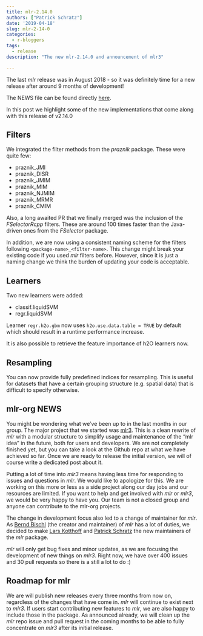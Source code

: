 ```yaml
---
title: mlr-2.14.0
authors: ["Patrick Schratz"]
date: '2019-04-18'
slug: mlr-2-14-0
categories:
  - r-bloggers
tags:
  - release
description: "The new mlr-2.14.0 and announcement of mlr3"

---
```


The last _mlr_ release was in August 2018 - so it was definitely time for a new release after around 9 months of development!

The NEWS file can be found directly [here](https://mlr.mlr-org.com/news/index.html).

In this post we highlight some of the new implementations that come along with this release of v2.14.0

## Filters

We integrated the filter methods from the _praznik_ package. These were quite few:

- praznik_JMI
- praznik_DISR
- praznik_JMIM
- praznik_MIM
- praznik_NJMIM
- praznik_MRMR
- praznik_CMIM

Also, a long awaited PR that we finally merged was the inclusion of the _FSelectorRcpp_ filters.
These are around 100 times faster than the Java-driven ones from the _FSelector_ package.

In addition, we are now using a consistent naming scheme for the filters following `<package-name>_<filter-name>`.
This change might break your existing code if you used _mlr_ filters before.
However, since it is just a naming change we think the burden of updating your code is acceptable.

## Learners

Two new learners were added:

- classif.liquidSVM
- regr.liquidSVM

Learner `regr.h2o.gbm` now uses `h2o.use.data.table = TRUE` by default which should result in a runtime performance increase.

It is also possible to retrieve the feature importance of h2O learners now.

## Resampling

You can now provide fully predefined indices for resampling.
This is useful for datasets that have a certain grouping structure (e.g. spatial data) that is difficult to specify otherwise.

## mlr-org NEWS

You might be wondering what we've been up to in the last months in our group.
The major project that we started was [mlr3](https://github.com/mlr-org/mlr3).
This is a clean rewrite of _mlr_ with a modular structure to simplify usage and maintenance of the "mlr idea" in the future, both for users and developers.
We are not completely finished yet, but you can take a look at the Github repo at what we have achieved so far.
Once we are ready to release the initial version, we will of course write a dedicated post about it.

Putting a lot of time into _mlr3_ means having less time for responding to issues and questions in _mlr_.
We would like to apologize for this.
We are working on this more or less as a side project along our day jobs and our resources are limited.
If you want to help and get involved with _mlr_ or _mlr3_, we would be very happy to have you.
Our team is not a closed group and anyone can contribute to the mlr-org projects.

The change in development focus also led to a change of maintainer for _mlr_.
As [Bernd Bischl](https://www.compstat.statistik.uni-muenchen.de/people/bischl/) (the creator and maintainer) of _mlr_ has a lot of duties, we decided to make [Lars Kotthoff](https://www.cs.uwyo.edu/~larsko/) and [Patrick Schratz](https://pjs-web.de/) the new maintainers of the _mlr_ package.

_mlr_ will only get bug fixes and minor updates, as we are focusing the development of new things on _mlr3_.
Right now, we have over 400 issues and 30 pull requests so there is a still a lot to do :)

## Roadmap for mlr

We are will publish new releases every three months from now on, regardless of the changes that have come in.
_mlr_ will continue to exist next to _mlr3_.
If users start contributing new features to _mlr_, we are also happy to include those in the package.
As announced already, we will clean up the _mlr_ repo issue and pull request in the coming months to be able to fully concentrate on _mlr3_ after its initial release.
